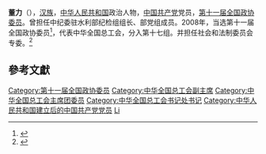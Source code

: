 {{expand|time=2016-12-17T10:26:25+00:00}}
'''董力'''（{{bd|1951年||}}），[[汉族|汉族]]，[[中华人民共和国|中华人民共和国]]政治人物，[[中国共产党|中国共产党]]党员，[[第十一届全国政协委员|第十一届全国政协委员]]。曾担任中纪委驻水利部纪检组组长、部党组成员。2008年，当选第十一届全国政协委员<ref>{{cite news|title=第十一届全国政协委员名单|url=http://www.indaa.com.cn/zt/2009qglh/zxzs/200903/t20090303_127573.html|accessdate=2013-04-09|newspaper=新华社北京1月25日电 中国人民政治协商会议第十一届全国委员会委员名单(共2237人，2008年1月25日政协第十届全国委员会常务委员会第二十次会议通过)|date=2008年1月25日|deadurl=yes|archiveurl=https://web.archive.org/web/20130928014403/http://www.indaa.com.cn/zt/2009qglh/zxzs/200903/t20090303_127573.html|archivedate=2013年9月28日}}</ref>，代表中华全国总工会，分入第十七组。并担任社会和法制委员会专委。<ref>{{cite news|title=全国政协信息-董力|url=http://www.cppcc.gov.cn/CMS/wylibary/showJcwyxtInfoWylibary.action?tabJcwyxt.guid=11W0005950&wytype=wjwy|accessdate=2013-04-11|newspaper=全国政协委员会}}</ref>

== 參考文獻 ==
{{reflist}}

{{中华全国总工会第十三届执行委员会}}
{{中华全国总工会第十四届执行委员会}}

{{Authority control}}
{{DEFAULTSORT:Dong董}}
[[Category:第十一届全国政协委员|Category:第十一届全国政协委员]]
[[Category:中华全国总工会副主席|Category:中华全国总工会副主席]]
[[Category:中华全国总工会主席团委员|Category:中华全国总工会主席团委员]]
[[Category:中华全国总工会书记处书记|Category:中华全国总工会书记处书记]]
[[Category:中华人民共和国建立后的中国共产党党员|Category:中华人民共和国建立后的中国共产党党员]]
[[Category:董姓|Li]]